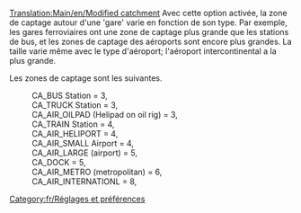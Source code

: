 [[Translation:Main/en/Modified catchment]]
{{en/-}}
Avec cette option activée, la zone de captage autour d'une 'gare' varie en fonction de son type. Par exemple, les gares ferroviaires ont une zone de captage plus grande que les stations de bus, et les zones de captage des aéroports sont encore plus grandes. La taille varie même avec le type d'aéroport; l'aéroport intercontinental a la plus grande.

Les zones de captage sont les suivantes.

:CA_BUS Station = 3,
:CA_TRUCK Station = 3,
:CA_AIR_OILPAD (Helipad on oil rig) = 3,
:CA_TRAIN Station = 4,
:CA_AIR_HELIPORT = 4,
:CA_AIR_SMALL Airport = 4,
:CA_AIR_LARGE (airport) = 5,
:CA_DOCK = 5,
:CA_AIR_METRO (metropolitan) = 6,
:CA_AIR_INTERNATIONL = 8,

[[Category:fr/Réglages et préférences]]

{{fr/Amorce}}